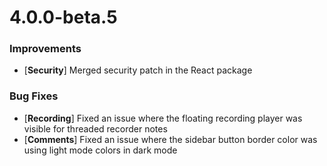 # 4.0.0-beta.5

### Improvements
- [**Security**] Merged security patch in the React package

### Bug Fixes
- [**Recording**] Fixed an issue where the floating recording player was visible for threaded recorder notes
- [**Comments**] Fixed an issue where the sidebar button border color was using light mode colors in dark mode
